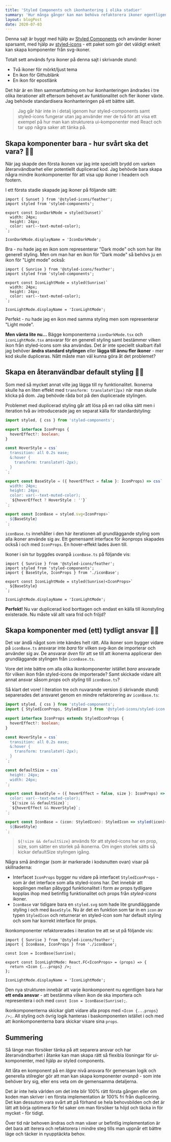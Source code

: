 ```yaml
---
title: 'Styled Components och ikonhantering i olika stadier'
summary: 'Hur många gånger kan man behöva refaktorera ikoner egentligen? Minst två gånger i alla fall - allt eftersom behovet på funktionalitet ändras.'
layout: blogPost
date: 2020-07-03
---
```


Denna sajt är byggt med hjälp av [Styled Components](https://styled-components.com/) och använder ikoner sparsamt, med hjälp av [styled-icons](https://styled-icons.js.org/) - ett paket som gör det väldigt enkelt kan skapa komponenter från svg-ikoner.

Totalt sett används fyra ikoner på denna sajt i skrivande stund:

- Två ikoner för mörkt/ljust tema
- En ikon för Githublänk
- En ikon för epostlänk

Det här är en liten sammanfattning om hur ikonhanteringen ändrades i tre olika iterationer allt eftersom behovet av funktionalitet och fler ikoner växte. Jag behövde standardisera ikonhanteringen på ett bättre sätt.

> Jag går här inte in i detalj igenom hur styled-components samt styled-icons fungerar utan jag använder mer de två för att visa ett exempel på hur man kan strukturera ui-komponenter med React och tar upp några saker att tänka på.

## Skapa komponenter bara - hur svårt ska det vara? 🤷‍♂️

När jag skapde den första ikonen var jag inte speciellt brydd om varken återanvändbarhet eller potentiellt duplicerad kod. Jag behövde bara skapa några mindre ikonkomponenter för att visa upp ikoner i headern och footern.

I ett första stadie skapade jag ikoner på följande sätt:

```tsx:src/components/ui/icons/iconDarkMode.tsx
import { Sunset } from '@styled-icons/feather';
import styled from 'styled-components';

export const IconDarkMode = styled(Sunset)`
  width: 24px;
  height: 24px;
  color: var(--text-muted-color);
`;

IconDarkMode.displayName = 'IconDarkMode';
```

Bra - nu hade jag en ikon som representerar "Dark mode" och som har lite generell styling. Men om man har en ikon för "Dark mode" så behövs ju en ikon för "Light mode" också:

```tsx:src/components/ui/icons/iconLightMode.tsx
import { Sunrise } from '@styled-icons/feather';
import styled from 'styled-components';

export const IconLightMode = styled(Sunrise)`
  width: 24px;
  height: 24px;
  color: var(--text-muted-color);
`;

IconLightMode.displayName = 'IconLightMode';
```

Perfekt - nu hade jag en ikon med samma styling men som representerar "Light mode".

**Men vänta lite nu...** Bägge komponenterna `iconDarkMode.tsx` och `iconLightMode.tsx` ansvarar för en generell styling samt bestämmer vilken ikon från styled-icons som ska användas.
Det är inte speciellt skalbart ifall jag behöver **ändra standard stylingen** eller **lägga till ännu fler ikoner** - mer kod skulle dupliceras. Nått måste man väl kunna göra åt det problemet?

## Skapa en återanvändbar default styling 👨‍🎨

Som med så mycket annat ville jag lägga till ny funktionalitet. Ikonerna skulle ha en liten effekt med `transform: translateY(2px)` när man skulle klicka på dom.
Jag behövde råda bot på den duplicerade stylingen.

Problemet med duplicerad styling går att lösa på en rad olika sätt men i iteration två av introducerade jag en separat källa för standardstyling:

```tsx{9}:src/components/ui/icons/iconBase.ts
import styled, { css } from 'styled-components';

export interface IconProps {
  hoverEffect?: boolean;
}

const HoverStyle = css`
  transition: all 0.2s ease;
  &:hover {
    transform: translateY(-2px);
  }
`;

export const BaseStyle = ({ hoverEffect = false }: IconProps) => css`
  width: 24px;
  height: 24px;
  color: var(--text-muted-color);
  `${hoverEffect ? HoverStyle : ''}`
`;

export const IconBase = styled.svg<IconProps>`
  ${BaseStyle}
`;
```

`iconBase.ts` innehåller i den här iterationen all grundläggande styling som alla ikoner använde sig av. Ett gemensamt interface för ikonprops skapades också i och med `IconProps`. En hover-effekt lades även till.

Ikoner i sin tur byggdes ovanpå `iconBase.ts` på följande vis:

```tsx:src/components/ui/icons/iconLightMode.tsx
import { Sunrise } from '@styled-icons/feather';
import styled from 'styled-components';
import { BaseStyle, IconProps } from './iconBase';

export const IconLightMode = styled(Sunrise)<IconProps>`
  ${BaseStyle}
`;

IconLightMode.displayName = 'IconLightMode';
```

**Perfekt!** Nu var duplicerad kod borttagen och endast en källa till ikonstyling existerade. Nu måste väl allt vara frid och fröjd?

## Skapa komponenter med (ett) tydligt ansvar 🙋‍♂️

Det var ändå något som inte kändes helt rätt. Alla ikoner som bygger vidare på `iconBase.ts` ansvarar inte _bara_ för vilken svg-ikon de importerar och använder sig av. De ansvarar _även_ för att se till att ikonerna applicerar den grundläggande stylingen från `iconBase.ts`.

Vore det inte bättre om alla olika ikonkomponenter istället _bara_ ansvarade för vilken ikon från styled-icons de importerade? Samt skickade vidare allt annat ansvar såsom _props_ och _styling_ till `iconBase.ts`?

Så klart det vore! I iteration tre och nuvarande version (i skrivande stund) separerades det ansvaret genom en mindre refaktorering av `iconBase.ts`:

```tsx{4,14,15,16}:src/components/ui/icons/iconBase.ts
import styled, { css } from 'styled-components';
import { StyledIconProps, StyledIcon } from '@styled-icons/styled-icon';

export interface IconProps extends StyledIconProps {
  hoverEffect?: boolean;
}

const HoverStyle = css`
  transition: all 0.2s ease;
  &:hover {
    transform: translateY(-2px);
  }
`;

const defaultSize = css`
  height: 24px;
  width: 24px;
`;

export const BaseStyle = ({ hoverEffect = false, size }: IconProps) => css`
  color: var(--text-muted-color);
  `${!size && defaultSize}`;
  `${hoverEffect && HoverStyle}`;
`;

export const IconBase = (icon: StyledIcon): StyledIcon => styled(icon)<IconProps>`
  ${BaseStyle}
`;

```

> `${!size && defaultSize}` används för att styled-icons har en prop, size, som sätter en storlek på ikonerna. Om ingen storlek sätts så kickar defaultSize stylingen igång.

Några små ändringar (som är markerade i kodsnutten ovan) visar på skillnaderna:

- Interfacet `IconProps` bygger nu vidare på interfacet `StyledIconProps` - som är det interface som alla styled-icons har. Det innebär att kopplingen mellan påbyggd funktionalitet i form av props tydligare kopplas ihop med betinflig funktionalitet och props från _styled-icons_ ikoner.
- `IconBase` var tidigare bara en `styled.svg` som hade lite grundläggande styling i och med `BaseStyle`. Nu är det en funktion som tar in en `icon` av typen `StyledIcon` och returnerar en styled-icon som har default styling och som har korrekt interface för props.

Ikonkomponenter refaktorerades i iteration tre att se ut på följande vis:

```tsx{4}:src/components/ui/icons/iconLightMode.tsx
import { Sunrise } from '@styled-icons/feather';
import { IconBase, IconProps } from './iconBase';

const Icon = IconBase(Sunrise);

export const IconLightMode: React.FC<IconProps> = (props) => {
  return <Icon {...props} />;
};

IconLightMode.displayName = 'IconLightMode';
```

Den nya strukturen innebär att varje ikonkomponent nu egentligen bara har **ett enda ansvar** - att bestämma vilken ikon de ska importera och representera i och med `const Icon = IconBase(Sunrise);`.

Ikonkomponenterna skickar glatt vidare alla props med `<Icon {...props} />;`. All styling och övrig logik hanteras i baskomponenten istället i och med att ikonkomponenterna bara skickar visare sina `props`.

## Summering

Så länge man försöker tänka på att separera ansvar och har återanvändbarhet i åtanke kan man skapa rätt så flexibla lösningar för ui-komponenter, med hjälp av styled components.

Att låta en komponent på en _lägre_ nivå ansvara för gemensam logik och generella stilregler gör att man kan skapa komponenter _ovanpå_ - som inte behöver bry sig, eller ens veta om de gemensamma detaljerna.

Det är inte hela världen om det inte blir 100% rätt första gången eller om koden man skriver i en första implementation är 100% fri från duplicering.
Det kan dessutom vara svårt att på förhand se hela behovsbilden och det är lätt att börja optimera för fel saker om man försöker ta höjd och täcka in för mycket - för tidigt.

Över tid när behoven ändras och man växer ur befintlig implementation är det bara att iterera och refaktorera i mindre steg tills man uppnår ett bättre läge och täcker in nyupptäckta behov.
